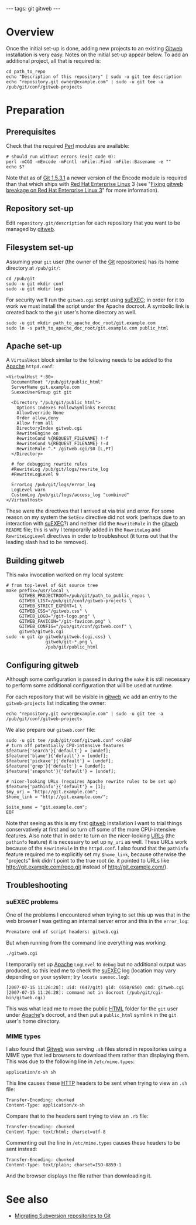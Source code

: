 ---
tags: git gitweb
---
= Overview =

Once the initial set-up is done, adding new projects to an existing [[Gitweb]] installation is very easy. Notes on the initial set-up appear below. To add an additional project, all that is required is:

<pre>cd path_to_repo
echo "Description of this repository" | sudo -u git tee description
echo "repository.git owner@example.com" | sudo -u git tee -a /pub/git/conf/gitweb-projects</pre>

= Preparation =

== Prerequisites ==

Check that the required [[Perl]] modules are available:

<pre># should run without errors (exit code 0):
perl -mCGI -mEncode -mFcntl -mFile::Find -mFile::Basename -e ""
echo $?</pre>

Note that as of [[Git 1.5.3.1]] a newer version of the Encode module is required than that which ships with [[Red Hat Enterprise Linux]] 3 (see "[[Fixing gitweb breakage on Red Hat Enterprise Linux 3]]" for more information).

== Repository set-up ==

Edit <tt>repository.git/description</tt> for each repository that you want to be managed by [[gitweb]].

== Filesystem set-up ==

Assuming your <tt>git</tt> user (the owner of the [[Git]] repositories) has its home directory at <tt>/pub/git/</tt>:

<pre>cd /pub/git
sudo -u git mkdir conf
sudo -u git mkdir logs</pre>

For security we'll run the <tt>gitweb.cgi</tt> script using [[suEXEC]]; in order for it to work we must install the script under the Apache docroot. A symbolic link is created back to the <tt>git</tt> user's home directory as well.

<pre>sudo -u git mkdir path_to_apache_doc_root/git.example.com
sudo ln -s path_to_apache_doc_root/git.example.com public_html</pre>

== Apache set-up ==

A <tt>VirtualHost</tt> block similar to the following needs to be added to the [[Apache]] <tt>httpd.conf</tt>:

<pre><VirtualHost *:80>
  DocumentRoot "/pub/git/public_html"
  ServerName git.example.com
  SuexecUserGroup git git
  
  <Directory "/pub/git/public_html">
    Options Indexes FollowSymlinks ExecCGI
    AllowOverride None
    Order allow,deny
    Allow from all
    DirectoryIndex gitweb.cgi
    RewriteEngine on
    RewriteCond	%{REQUEST_FILENAME}	!-f
    RewriteCond	%{REQUEST_FILENAME}	!-d
    RewriteRule	^.*	/gitweb.cgi/$0 [L,PT]
  </Directory>
  
  # for debugging rewrite rules
  #RewriteLog /pub/git/logs/rewrite_log
  #RewriteLogLevel 9
  
  ErrorLog /pub/git/logs/error_log
  LogLevel warn
  CustomLog /pub/git/logs/access_log "combined"
</VirtualHost></pre>

These were the directives that I arrived at via trial and error. For some reason on my system the <tt>SetEnv</tt> directive did not work (perhaps due to an interaction with [[suEXEC]]?) and neither did the <tt>RewriteRule</tt> in the [[gitweb]] <tt>README</tt> file; this is why I temporarily added in the <tt>RewriteLog</tt> and <tt>RewriteLogLevel</tt> directives in order to troubleshoot (it turns out that the leading slash had to be removed).

== Building gitweb ==

This <tt>make</tt> invocation worked on my local system:

<pre># from top-level of Git source tree
make prefix=/usr/local \
     GITWEB_PROJECTROOT=/pub/git/path_to_public_repos \
     GITWEB_LIST=/pub/git/conf/gitweb-projects \
     GITWEB_STRICT_EXPORT=1 \
     GITWEB_CSS="/gitweb.css" \
     GITWEB_LOGO="/git-logo.png" \
     GITWEB_FAVICON="/git-favicon.png" \
     GITWEB_CONFIG="/pub/git/conf/gitweb.conf" \
     gitweb/gitweb.cgi
sudo -u git cp gitweb/gitweb.{cgi,css} \
               gitweb/git-*.png \
               /pub/git/public_html</pre>

== Configuring gitweb ==

Although some configuration is passed in during the <tt>make</tt> it is still necessary to perform some additional configuration that will be used at runtime.

For each repository that will be visible in [[gitweb]] we add an entry to the <tt>gitweb-projects</tt> list indicating the owner:

<pre>echo "repository.git owner@example.com" | sudo -u git tee -a /pub/git/conf/gitweb-projects</pre>

We also prepare our <tt>gitweb.conf</tt> file:

<pre>sudo -u git tee /pub/git/conf/gitweb.conf <<\EOF
# turn off potentially CPU-intensive features
$feature{'search'}{'default'} = [undef];
$feature{'blame'}{'default'} = [undef];
$feature{'pickaxe'}{'default'} = [undef];
$feature{'grep'}{'default'} = [undef];
$feature{'snapshot'}{'default'} = [undef];

# nicer-looking URLs (requires Apache rewrite rules to be set up)
$feature{'pathinfo'}{'default'} = [1];
$my_uri = "http://git.example.com";
$home_link = "http://git.example.com/";

$site_name = "git.example.com";
EOF</pre>

Note that seeing as this is my first [[gitweb]] installation I want to trial things conservatively at first and so turn off some of the more CPU-intensive features. Also note that in order to turn on the nicer-looking [[URLs]] (the <tt>pathinfo</tt> feature) it is necessary to set up <tt>my_uri</tt> as well. These URLs work because of the <tt>RewriteRule</tt> in the <tt>httpd.conf</tt>. I also found that the <tt>pathinfo</tt> feature required me to explicitly set my <tt>$home_link</tt>, because otherwise the "projects" link didn't point to the true root (ie. it pointed to URLs like http://git.example.com/repo.git instead of http://git.example.com/).

== Troubleshooting ==

=== suEXEC problems ===

One of the problems I encountered when trying to set this up was that in the web browser I was getting an internal server error and this in the <tt>error_log</tt>:

<pre>Premature end of script headers: gitweb.cgi</pre>

But when running from the command line everything was working:

<pre>./gitweb.cgi</pre>

I temporarily set up [[Apache]] <tt>LogLevel</tt> to <tt>debug</tt> but no additional output was produced, so this lead me to check the [[suEXEC]] log (location may vary depending on your system; try <tt>locate suexec.log</tt>):

<pre>[2007-07-15 11:26:28]: uid: (647/git) gid: (650/650) cmd: gitweb.cgi
[2007-07-15 11:26:28]: command not in docroot (/pub/git/cgi-bin/gitweb.cgi)</pre>

This was what lead me to move the public [[HTML]] folder for the <tt>git</tt> user under [[Apache]]'s docroot, and then put a <tt>public_html</tt> symlink in the <tt>git</tt> user's home directory.

=== MIME types ===

I also found that [[Gitweb]] was serving <tt>.sh</tt> files stored in repositories using a MIME type that led browsers to download them rather than displaying them. This was due to the following line in <tt>/etc/mime.types</tt>:

<pre>application/x-sh sh</pre>

This line causes these [[HTTP]] headers to be sent when trying to view an <tt>.sh</tt> file:

<pre>Transfer-Encoding: chunked
Content-Type: application/x-sh</pre>

Compare that to the headers sent trying to view an <tt>.rb</tt> file:

<pre>Transfer-Encoding: chunked
Content-Type: text/html; charset=utf-8</pre>

Commenting out the line in <tt>/etc/mime.types</tt> causes these headers to be sent instead:

<pre>Transfer-Encoding: chunked
Content-Type: text/plain; charset=ISO-8859-1</pre>

And the browser displays the file rather than downloading it.

= See also =

* [[Migrating Subversion repositories to Git]]
